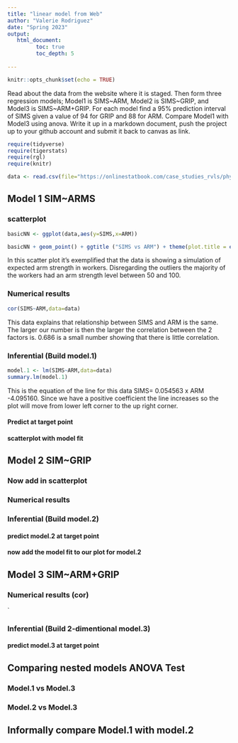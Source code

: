 ```yaml
---
title: "linear model from Web"
author: "Valerie Rodriguez"
date: "Spring 2023"
output:
   html_document:
         toc: true
         toc_depth: 5
        
---
```


```r
knitr::opts_chunk$set(echo = TRUE)
```

Read about the data from the website where it is staged.  Then form three regression models; Model1 is SIMS~ARM, Model2 is SIMS~GRIP, and Model3 is SIMS~ARM+GRIP. For each model find a 95% prediction interval of SIMS given a value of 94  for GRIP and 88 for ARM. Compare Model1 with Model3 using anova. Write it up in a markdown document, push the project up to your github account and submit it back to canvas as link. 

 


```r
require(tidyverse)
require(tigerstats)
require(rgl)
require(knitr)

```

```r
data <- read.csv(file="https://onlinestatbook.com/case_studies_rvls/physical_strength/data.txt",sep="",header=TRUE)  

```

## Model 1 SIM~ARMS




### scatterplot

```r
basicNN <- ggplot(data,aes(y=SIMS,x=ARM))
```

```r
basicNN + geom_point() + ggtitle ("SIMS vs ARM") + theme(plot.title = element_text(hjust = 0.5, size=20))
```

In this scatter plot it's exemplified that the data is showing a simulation of expected arm strength in workers. Disregarding the outliers the majority of the workers had an arm strength level between 50 and 100.


### Numerical results

```r
cor(SIMS~ARM,data=data)
```

This data explains that relationship between SIMS and ARM is the same. The larger our number is then the larger the correlation between the 2 factors is. 0.686 is a small number showing that there is little correlation.


### Inferential  (Build model.1)

```r
model.1 <- lm(SIMS~ARM,data=data)
summary.lm(model.1)
```

This is the equation of the line for this data SIMS= 0.054563 x ARM -4.095160. Since we have a positive coefficient the line increases so the plot will move from lower left corner to the up right corner. 


#### Predict at target point





#### scatterplot with model fit
  
  
  
  

## Model 2 SIM~GRIP





### Now add in scatterplot





### Numerical results 





### Inferential  (Build model.2)
  
  
  
  

#### predict model.2 at target point




#### now add the model fit to our plot for model.2
  




## Model 3 SIM~ARM+GRIP






### Numerical results (cor)

`
  
  
  
### Inferential  (Build 2-dimentional model.3)





#### predict model.3 at target point
  





## Comparing nested models ANOVA Test





### Model.1 vs Model.3





### Model.2 vs Model.3






## Informally compare Model.1 with model.2

